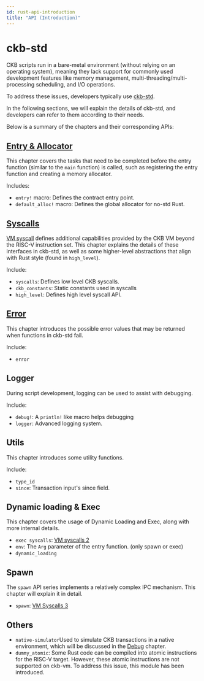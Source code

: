 ```yaml
---
id: rust-api-introduction
title: "API (Introduction)"
---
```



# ckb-std

CKB scripts run in a bare-metal environment (without relying on an operating system), meaning they lack support for commonly used development features like memory management, multi-threading/multi-processing scheduling, and I/O operations.

To address these issues, developers typically use [ckb-std](https://crates.io/crates/ckb-std).

In the following sections, we will explain the details of ckb-std, and developers can refer to them according to their needs.

Below is a summary of the chapters and their corresponding APIs:

## [Entry & Allocator](./rust-api-entry)

This chapter covers the tasks that need to be completed before the entry function (similar to the `main` function) is called, such as registering the entry function and creating a memory allocator.

Includes:

- `entry!` macro: Defines the contract entry point.
- `default_alloc!` macro: Defines the global allocator for no-std Rust.

## [Syscalls](./rust-api-syscalls)

[VM syscall](https://github.com/nervosnetwork/rfcs/blob/master/rfcs/0009-vm-syscalls/0009-vm-syscalls.md) defines additional capabilities provided by the CKB VM beyond the RISC-V instruction set. This chapter explains the details of these interfaces in ckb-std, as well as some higher-level abstractions that align with Rust style (found in `high_level`).

Include:

- `syscalls`: Defines low level CKB syscalls.
- `ckb_constants`: Static constants used in syscalls
- `high_level`: Defines high level syscall API.

## [Error](./rust-api-error)

This chapter introduces the possible error values that may be returned when functions in ckb-std fail.

Include:

- `error`

## Logger

During script development, logging can be used to assist with debugging.

Include:

- `debug!`: A `println!` like macro helps debugging
- `logger`: Advanced logging system.

## Utils

This chapter introduces some utility functions.

Include:

- `type_id`
- `since`: Transaction input's since field.

## Dynamic loading & Exec

This chapter covers the usage of Dynamic Loading and Exec, along with more internal details.

- `exec syscalls`: [VM syscalls 2](https://github.com/nervosnetwork/rfcs/blob/master/rfcs/0034-vm-syscalls-2/0034-vm-syscalls-2.md)
- `env`: The `Arg` parameter of the entry function. (only spawn or exec)
- `dynamic_loading`

## Spawn

The `spawn` API series implements a relatively complex IPC mechanism. This chapter will explain it in detail.

- `spawn`: [VM Syscalls 3](https://github.com/nervosnetwork/rfcs/blob/master/rfcs/0050-vm-syscalls-3/0050-vm-syscalls-3.md)

## Others

- `native-simulator`Used to simulate CKB transactions in a native environment, which will be discussed in the [Debug](./rust-debug) chapter.
- `dummy_atomic`: Some Rust code can be compiled into atomic instructions for the RISC-V target. However, these atomic instructions are not supported on ckb-vm. To address this issue, this module has been introduced.
